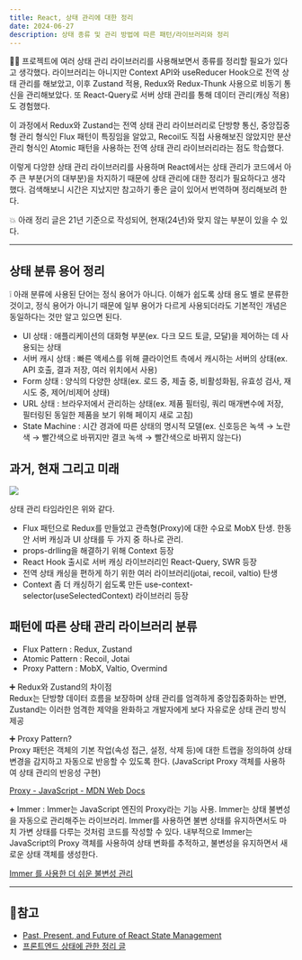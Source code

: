 ```yaml
---
title: React, 상태 관리에 대한 정리
date: 2024-06-27
description: 상태 종류 및 관리 방법에 따른 패턴/라이브러리와 정리
---
```


👩‍💻 프로젝트에 여러 상태 관리 라이브러리를 사용해보면서 종류를 정리할 필요가 있다고 생각했다. 라이브러리는 아니지만
Context API와 useReducer Hook으로 전역 상태 관리를 해보았고, 이후 Zustand 적용, Redux와 Redux-Thunk 사용으로
비동기 통신을 관리해보았다. 또 React-Query로 서버 상태 관리를 통해 데이터 관리(캐싱 적용)도 경험했다.

이 과정에서 Redux와 Zustand는 전역 상태 관리 라이브러리로 단방향 통신, 중앙집중형 관리 형식인 Flux 패턴이 특징임을 알았고,
Recoil도 직접 사용해보진 않았지만 분산 관리 형식인 Atomic 패턴을 사용하는 전역 상태 관리 라이브러리라는 점도 학습했다.

이렇게 다앙햔 상태 관리 라이브러리를 사용하며 React에서는 상태 관리가 코드에서 아주 큰 부분(거의 대부분)을 차지하기 때문에
상태 관리에 대한 정리가 필요하다고 생각했다. 검색해보니 시간은 지났지만 참고하기 좋은 글이 있어서 번역하며 정리해보려 한다.

💥 아래 정리 글은 21년 기준으로 작성되어, 현재(24년)와 맞지 않는 부분이 있을 수 있다.

<hr />

## 상태 분류 용어 정리

❕ 아래 분류에 사용된 단어는 정식 용어가 아니다. 이해가 쉽도록 상태 용도 별로 분류한 것이고, 정식 용어가 아니기 때문에
일부 용어가 다르게 사용되더라도 기본적인 개념은 동일하다는 것만 알고 있으면 된다.

- UI 상태 : 애플리케이션의 대화형 부분(ex. 다크 모드 토글, 모달)을 제어하는 ​​데 사용되는 상태
- 서버 캐시 상태 : 빠른 액세스를 위해 클라이언트 측에서 캐시하는 서버의 상태(ex. API 호출, 결과 저장, 여러 위치에서 사용)
- Form 상태 : 양식의 다양한 상태(ex. 로드 중, 제출 중, 비활성화됨, 유효성 검사, 재시도 중, 제어/비제어 상태)
- URL 상태 : 브라우저에서 관리하는 상태(ex. 제품 필터링, 쿼리 매개변수에 저장, 필터링된 동일한 제품을 보기 위해 페이지 새로 고침)
- State Machine : 시간 경과에 따른 상태의 명시적 모델(ex. 신호등은 녹색 → 노란색 → 빨간색으로 바뀌지만 결코 녹색 → 빨간색으로 바뀌지 않는다)

## 과거, 현재 그리고 미래

![](learned/react-state-1.jpg)

상태 관리 타임라인은 위와 같다.

- Flux 패턴으로 Redux를 만들었고 관측형(Proxy)에 대한 수요로 MobX 탄생. 한동안 서버 캐싱과 UI 상태를 두 가지 중 하나로 관리.
- props-drlling을 해결하기 위해 Context 등장
- React Hook 출시로 서버 캐싱 라이브러리인 React-Query, SWR 등장
- 전역 상태 캐싱을 편하게 하기 위한 여러 라이브러리(jotai, recoil, valtio) 탄생
- Context 좀 더 캐싱하기 쉽도록 만든 use-context-selector(useSelectedContext) 라이브러리 등장

## 패턴에 따른 상태 관리 라이브러리 분류

- Flux Pattern : Redux, Zustand
- Atomic Pattern : Recoil, Jotai
- Proxy Pattern : MobX, Valtio, Overmind

➕ Redux와 Zustand의 차이점 <br/>
Redux는 단방향 데이터 흐름을 보장하며 상태 관리를 엄격하게 중앙집중화하는 반면, Zustand는 이러한 엄격한 제약을 완화하고 개발자에게
보다 자유로운 상태 관리 방식 제공

➕ Proxy Pattern? <br/>
Proxy 패턴은 객체의 기본 작업(속성 접근, 설정, 삭제 등)에 대한 트랩을 정의하여 상태 변경을 감지하고 자동으로 반응할 수 있도록 한다.
(JavaScript Proxy 객체를 사용하여 상태 관리의 반응성 구현)

[Proxy - JavaScript - MDN Web Docs](https://developer.mozilla.org/ko/docs/Web/JavaScript/Reference/Global_Objects/Proxy)

**+** Immer : Immer는 JavaScript 엔진의 Proxy라는 기능 사용.
Immer는 상태 불변성을 자동으로 관리해주는 라이브러리. Immer를 사용하면 불변 상태를 유지하면서도 마치 가변 상태를 다루는 것처럼
코드를 작성할 수 있다. 내부적으로 Immer는 JavaScript의 Proxy 객체를 사용하여 상태 변화를 추적하고, 불변성을 유지하면서
새로운 상태 객체를 생성한다.

[Immer 를 사용한 더 쉬운 불변성 관리](https://react.vlpt.us/basic/23-immer.html)

<hr />

## 📌참고

- [Past, Present, and Future of React State Management](https://leerob.io/blog/react-state-management)
- [프론트엔드 상태에 관한 정리 글](https://velog.io/@gtah2yk/%ED%94%84%EB%A1%A0%ED%8A%B8%EC%97%94%EB%93%9C-%EC%83%81%ED%83%9C%EC%97%90-%EA%B4%80%ED%95%9C-%EC%A0%95%EB%A6%AC-%EA%B8%80)
